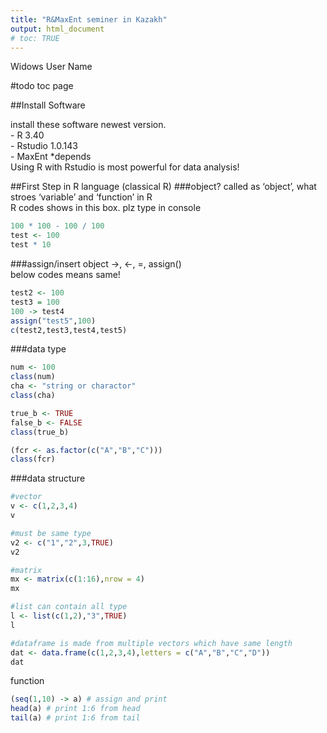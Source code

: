 ```yaml
---
title: "R&MaxEnt seminer in Kazakh"
output: html_document
# toc: TRUE
---
```

<!-- Self Introduction -->
<!-- - PhD student at RakunoGakuenUniv. -->
<!-- - Landscape Ecology using GIS,RS -->
<!-- - Data analysis with R -->
Widows User Name 

#todo
toc
page

##Install Software

install these software newest version.  
- R 3.40  
- Rstudio 1.0.143  
- MaxEnt *depends  
Using R with Rstudio is most powerful for data analysis!

##First Step in R language (classical R)
###object?
called as 'object', what stroes 'variable' and 'function' in R  
R codes shows in this box. plz type in console
```r
100 * 100 - 100 / 100
test <- 100
test * 10
```

###assign/insert object
->, <-, =, assign()  
below codes means same!
```r
test2 <- 100
test3 = 100
100 -> test4
assign("test5",100)
c(test2,test3,test4,test5)
```

###data type
```r
num <- 100
class(num)
cha <- "string or charactor"
class(cha)

true_b <- TRUE
false_b <- FALSE
class(true_b)

(fcr <- as.factor(c("A","B","C")))
class(fcr)
```

###data structure
```r
#vector
v <- c(1,2,3,4)
v

#must be same type
v2 <- c("1","2",3,TRUE)
v2

#matrix
mx <- matrix(c(1:16),nrow = 4)
mx

#list can contain all type
l <- list(c(1,2),"3",TRUE)
l

#dataframe is made from multiple vectors which have same length
dat <- data.frame(c(1,2,3,4),letters = c("A","B","C","D"))
dat
```


function
```r
(seq(1,10) -> a) # assign and print
head(a) # print 1:6 from head
tail(a) # print 1:6 from tail
```



```r

```















